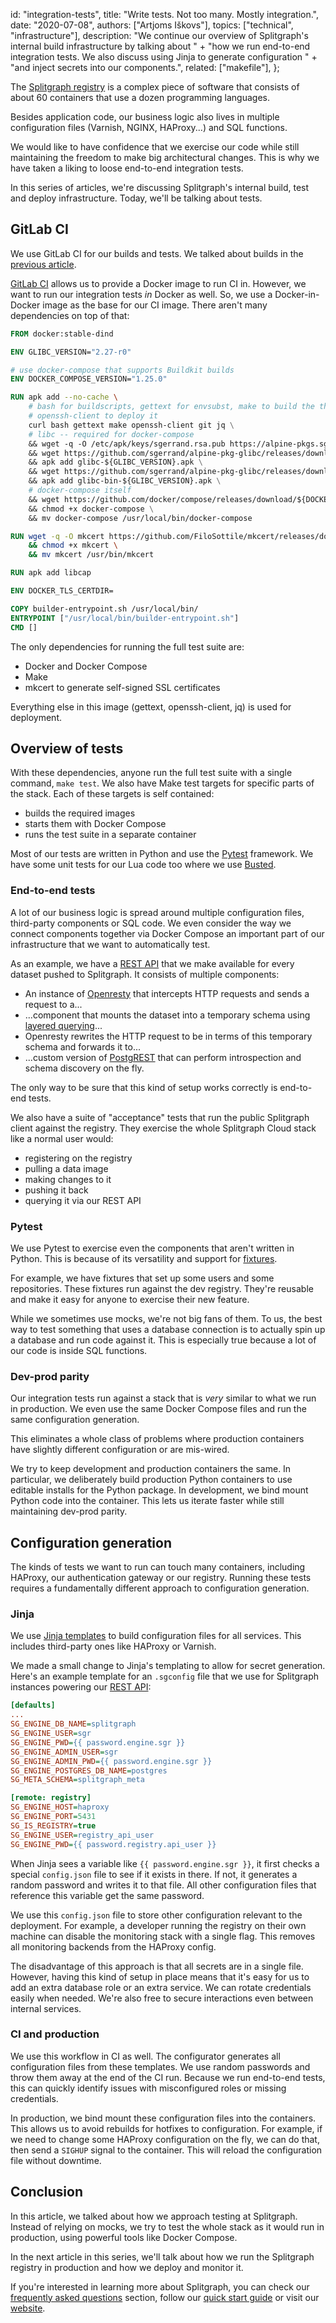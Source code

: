  id: "integration-tests",
  title: "Write tests. Not too many. Mostly integration.",
  date: "2020-07-08",
  authors: ["Artjoms Iškovs"],
  topics: ["technical", "infrastructure"],
  description:
    "We continue our overview of Splitgraph's internal build infrastructure by talking about " +
    "how we run end-to-end integration tests. We also discuss using Jinja to generate configuration " +
    "and inject secrets into our components.",
  related: ["makefile"],
};

The [Splitgraph registry](https://www.splitgraph.com/explore) is a complex piece of software that consists of about 60 containers that use a dozen programming languages.

Besides application code, our business logic also lives in multiple configuration files (Varnish, NGINX, HAProxy...) and SQL functions.

We would like to have confidence that we exercise our code while still maintaining the freedom to make big architectural changes. This is why we have taken a liking to loose end-to-end integration tests.

In this series of articles, we're discussing Splitgraph's internal build, test and deploy infrastructure. Today, we'll be talking about tests.

## GitLab CI

We use GitLab CI for our builds and tests. We talked about builds in the [previous article](/blog/makefile).

[GitLab CI](https://docs.gitlab.com/ee/ci/) allows us to provide a Docker image to run CI in. However, we want to run our integration tests _in_ Docker as well. So, we use a Docker-in-Docker image as the base for our CI image. There aren't many dependencies on top of that:

```dockerfile
FROM docker:stable-dind

ENV GLIBC_VERSION="2.27-r0"

# use docker-compose that supports Buildkit builds
ENV DOCKER_COMPOSE_VERSION="1.25.0"

RUN apk add --no-cache \
    # bash for buildscripts, gettext for envsubst, make to build the thing,
    # openssh-client to deploy it
    curl bash gettext make openssh-client git jq \
    # libc -- required for docker-compose
    && wget -q -O /etc/apk/keys/sgerrand.rsa.pub https://alpine-pkgs.sgerrand.com/sgerrand.rsa.pub \
    && wget https://github.com/sgerrand/alpine-pkg-glibc/releases/download/${GLIBC_VERSION}/glibc-${GLIBC_VERSION}.apk \
    && apk add glibc-${GLIBC_VERSION}.apk \
    && wget https://github.com/sgerrand/alpine-pkg-glibc/releases/download/${GLIBC_VERSION}/glibc-bin-${GLIBC_VERSION}.apk \
    && apk add glibc-bin-${GLIBC_VERSION}.apk \
    # docker-compose itself
    && wget https://github.com/docker/compose/releases/download/${DOCKER_COMPOSE_VERSION}/docker-compose-`uname -s`-`uname -m` -O docker-compose \
    && chmod +x docker-compose \
    && mv docker-compose /usr/local/bin/docker-compose

RUN wget -q -O mkcert https://github.com/FiloSottile/mkcert/releases/download/v1.4.0/mkcert-v1.4.0-linux-amd64 \
    && chmod +x mkcert \
    && mv mkcert /usr/bin/mkcert

RUN apk add libcap

ENV DOCKER_TLS_CERTDIR=

COPY builder-entrypoint.sh /usr/local/bin/
ENTRYPOINT ["/usr/local/bin/builder-entrypoint.sh"]
CMD []
```

The only dependencies for running the full test suite are:

  * Docker and Docker Compose
  * Make
  * mkcert to generate self-signed SSL certificates

Everything else in this image (gettext, openssh-client, jq) is used for deployment.

## Overview of tests

With these dependencies, anyone run the full test suite with a single command, `make test`. We also have Make test targets for specific parts of the stack. Each of these targets is self contained:

  * builds the required images
  * starts them with Docker Compose
  * runs the test suite in a separate container

Most of our tests are written in Python and use the [Pytest](https://docs.pytest.org/en/latest/) framework. We have some unit tests for our Lua code too where we use [Busted](https://olivinelabs.com/busted/).

### End-to-end tests

A lot of our business logic is spread around multiple configuration files, third-party components or SQL code. We even consider the way we connect components together via Docker Compose an important part of our infrastructure that we want to automatically test.

As an example, we have a [REST API](https://www.splitgraph.com/docs/splitgraph-cloud/publish-rest-api) that we make available for every dataset pushed to Splitgraph. It consists of multiple components:

  * An instance of [Openresty](https://openresty.org/en/) that intercepts HTTP requests and sends a request to a...
  * ...component that mounts the dataset into a temporary schema using [layered querying](https://www.splitgraph.com/docs/large-datasets/layered-querying)...
  * Openresty rewrites the HTTP request to be in terms of this temporary schema and forwards it to...
  * ...custom version of [PostgREST](https://postgrest.org/en/latest/) that can perform introspection and schema discovery on the fly.

The only way to be sure that this kind of setup works correctly is end-to-end tests.

We also have a suite of "acceptance" tests that run the public Splitgraph client against the registry. They exercise the whole Splitgraph Cloud stack like a normal user would:

  * registering on the registry
  * pulling a data image
  * making changes to it
  * pushing it back
  * querying it via our REST API

### Pytest

We use Pytest to exercise even the components that aren't written in Python. This is because of its versatility and support for [fixtures](https://docs.pytest.org/en/stable/fixture.html).

For example, we have fixtures that set up some users and some repositories. These fixtures run against the dev registry. They're reusable and make it easy for anyone to exercise their new feature.

While we sometimes use mocks, we're not big fans of them. To us, the best way to test something that uses a database connection is to actually spin up a database and run code against it. This is especially true because a lot of our code is inside SQL functions.

### Dev-prod parity

Our integration tests run against a stack that is _very_ similar to what we run in production. We even use the same Docker Compose files and run the same configuration generation.

This eliminates a whole class of problems where production containers have slightly different configuration or are mis-wired.

We try to keep development and production containers the same. In particular, we deliberately build production Python containers to use editable installs for the Python package. In development, we bind mount Python code into the container. This lets us iterate faster while still maintaining dev-prod parity.

## Configuration generation

The kinds of tests we want to run can touch many containers, including HAProxy, our authentication gateway or our registry. Running these tests requires a fundamentally different approach to configuration generation.

### Jinja

We use [Jinja templates](https://jinja.palletsprojects.com/en/2.11.x/) to build configuration files for all services. This includes third-party ones like HAProxy or Varnish.

We made a small change to Jinja's templating to allow for secret generation. Here's an example template for an `.sgconfig` file that we use for Splitgraph instances powering our [REST API](https://www.splitgraph.com/docs/splitgraph-cloud/publish-rest-api):

```ini
[defaults]
...
SG_ENGINE_DB_NAME=splitgraph
SG_ENGINE_USER=sgr
SG_ENGINE_PWD={{ password.engine.sgr }}
SG_ENGINE_ADMIN_USER=sgr
SG_ENGINE_ADMIN_PWD={{ password.engine.sgr }}
SG_ENGINE_POSTGRES_DB_NAME=postgres
SG_META_SCHEMA=splitgraph_meta

[remote: registry]
SG_ENGINE_HOST=haproxy
SG_ENGINE_PORT=5431
SG_IS_REGISTRY=true
SG_ENGINE_USER=registry_api_user
SG_ENGINE_PWD={{ password.registry.api_user }}
```

When Jinja sees a variable like `{{ password.engine.sgr }}`, it first checks a special `config.json` file to see if it exists in there. If not, it generates a random password and writes it to that file. All other configuration files that reference this variable get the same password.

We use this `config.json` file to store other configuration relevant to the deployment. For example, a developer running the registry on their own machine can disable the monitoring stack with a single flag. This removes all monitoring backends from the HAProxy config.

The disadvantage of this approach is that all secrets are in a single file. However, having this kind of setup in place means that it's easy for us to add an extra database role or an extra service. We can rotate credentials easily when needed. We're also free to secure interactions even between internal services.

### CI and production

We use this workflow in CI as well. The configurator generates all configuration files from these templates. We use random passwords and throw them away at the end of the CI run. Because we run end-to-end tests, this can quickly identify issues with misconfigured roles or missing credentials.

In production, we bind mount these configuration files into the containers. This allows us to avoid rebuilds for hotfixes to configuration. For example, if we need to change some HAProxy configuration on the fly, we can do that, then send a `SIGHUP` signal to the container. This will reload the configuration file without downtime.

## Conclusion

In this article, we talked about how we approach testing at Splitgraph. Instead of relying on mocks, we try to test the whole stack as it would run in production, using powerful tools like Docker Compose.

In the next article in this series, we'll talk about how we run the Splitgraph registry in production and how we deploy and monitor it.

If you're interested in learning more about Splitgraph, you can check our [frequently asked questions](/docs/getting-started/frequently-asked-questions) section, follow our [quick start guide](/docs/getting-started/five-minute-demo) or visit our [website](https://www.splitgraph.com).
